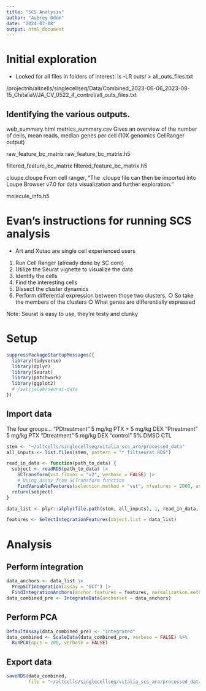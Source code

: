 ```yaml
---
title: "SCS Analysis"
author: "Aubrey Odom"
date: "2024-07-08"
output: html_document
---
```

# Initial exploration

- Looked for all files in folders of interest:
ls -LR outs/ > all_outs_files.txt

/projectnb/altcells/singlecellseq/Data/Combined_2023-06-06_2023-08-15_ChitaliaV/JA_CV_0522_4_control/all_outs_files.txt

## Identifying the various outputs.

web_summary.html
metrics_summary.csv
Gives an overview of the number of cells, mean reads, median genes per cell (10X genomics CellRanger output)

raw_feature_bc_matrix
raw_feature_bc_matrix.h5

filtered_feature_bc_matrix
filtered_feature_bc_matrix.h5

cloupe.cloupe
From cell ranger, "The .cloupe file can then be imported into Loupe Browser v7.0 for data visualization and further exploration."

molecule_info.h5

# Evan's instructions for running SCS analysis
- Art and Xutao are single cell experienced users

1) Run Cell Ranger (already done by SC core)
2) Utilize the Seurat vignette to visualize the data
3) Identify the cells
4) Find the interesting cells
5) Dissect the cluster dynamics
6) Perform differential expression between those two clusters,
		○ So take the members of the clusters
		○ What genes are differentially expressed

Note: Seurat is easy to use, they're testy and clunky

# Setup
```R
suppressPackageStartupMessages({
  library(tidyverse)
  library(dplyr)
  library(Seurat)
  library(patchwork)
  library(ggplot2)
  # /satijalab/seurat-data
})

```

## Import data
The four groups...
"PDtreatment" 5 mg/kg PTX + 5 mg/kg DEX 
"Ptreatment" 5 mg/kg PTX
"Dtreatment" 5 mg/kg DEX
"control" 5% DMSO CTL

```R
stem <- "~/altcells/singlecellseq/vitalia_scs_aro/processed_data"
all_inputs <- list.files(stem, pattern = "*_filtseurat.RDS")

read_in_data <- function(path_to_data) {
  sobject <- readRDS(path_to_data) |>
    SCTransform(vst.flavor = "v2", verbose = FALSE) |>
    # Using assay from SCTransform function
    FindVariableFeatures(selection.method = "vst", nfeatures = 2000, assay = "SCT")
  return(sobject)
}

data_list <- plyr::alply(file.path(stem, all_inputs), 1, read_in_data, .progress = "text")

features <- SelectIntegrationFeatures(object.list = data_list)
```
# Analysis 

## Perform integration
```R
data_anchors <- data_list |>
  PrepSCTIntegration(assay = "SCT") |>
  FindIntegrationAnchors(anchor.features = features, normalization.method = "SCT")
data_combined_pre <- IntegrateData(anchorset = data_anchors)
```

## Perform PCA
```R
DefaultAssay(data_combined_pre) <- "integrated"
data_combined <- ScaleData(data_combined_pre, verbose = FALSE) %>%
  RunPCA(npcs = 200, verbose = FALSE)
```

## Export data
```R
saveRDS(data_combined,
        file = "~/altcells/singlecellseq/vitalia_scs_aro/processed_data/data_combined.RDS")
```